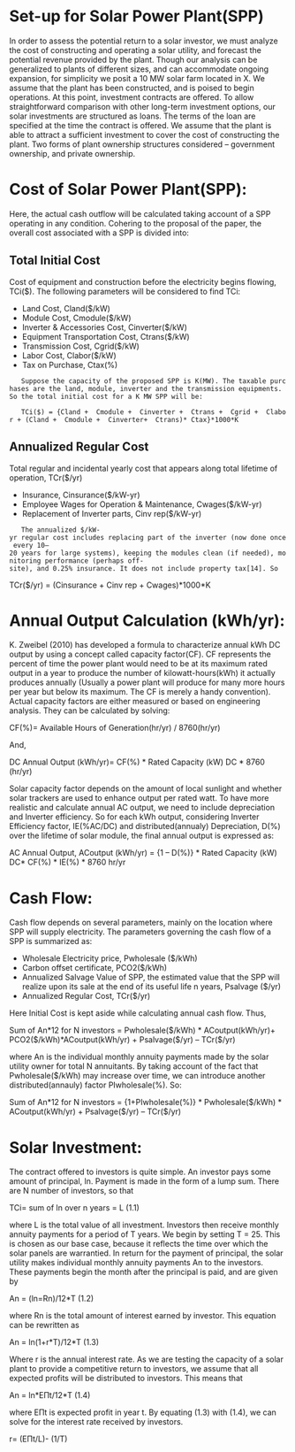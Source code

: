 {{MY5970}}

= Set-up for Solar Power Plant(SPP) =

In order to assess the potential return to a solar investor, we must analyze the cost of constructing and operating a solar utility, and forecast the potential revenue provided by the plant. Though our analysis can be generalized to plants of different sizes, and can accommodate ongoing expansion, for simplicity we posit a 10 MW solar farm located in X. We assume that the plant has been constructed, and is poised to begin operations. At this point, investment contracts are offered. To allow straightforward comparison with other long-term investment options, our solar investments are structured as loans. The terms of the loan are specified at the time the contract is offered. We assume that the plant is able to attract a sufficient investment to cover the cost of constructing the plant. Two forms of plant ownership structures considered – government ownership, and private ownership. 

= Cost of Solar Power Plant(SPP):=

Here, the actual cash outflow will be calculated taking account of a SPP operating in any condition. Cohering to the proposal of the paper,  the overall cost associated with a SPP is divided into:
== Total Initial Cost==
Cost of equipment and construction before the electricity begins flowing, TCi($). The following parameters will be considered to find TCi:
*Land Cost, Cland($/kW)
*Module Cost, Cmodule($/kW)
*Inverter & Accessories Cost, Cinverter($/kW)
*Equipment Transportation Cost, Ctrans($/kW)
*Transmission Cost, Cgrid($/kW)
*Labor Cost, Clabor($/kW)
*Tax on Purchase, Ctax(%)
	Suppose the capacity of the proposed SPP is K(MW). The taxable purchases are the land, module, inverter and the transmission equipments. So the total initial cost for a K MW SPP will be:
	
	TCi($) = {Cland +  Cmodule +  Cinverter +  Ctrans +  Cgrid +  Clabor + (Cland +  Cmodule +  Cinverter+  Ctrans)* Ctax}*1000*K

== Annualized Regular Cost==
Total  regular and incidental yearly cost that appears along total lifetime of operation, TCr($/yr)
*Insurance, Cinsurance($/kW-yr)
*Employee Wages for Operation & Maintenance, Cwages($/kW-yr)
*Replacement of Inverter parts, Cinv rep($/kW-yr)
	The annualized $/kW-yr regular cost includes replacing part of the inverter (now done once every 10–20 years for large systems), keeping the modules clean (if needed), monitoring performance (perhaps off-site), and 0.25% insurance. It does not include property tax[14]. So

TCr($/yr) =  (Cinsurance  + Cinv rep  + Cwages)*1000*K

= Annual Output Calculation (kWh/yr):=

K. Zweibel (2010) has developed a formula to characterize annual kWh DC output  by using a concept called capacity factor(CF). CF represents the percent of time the power plant would need to be at its maximum rated output in a year to produce the number of kilowatt-hours(kWh) it actually produces annually (Usually a power plant will produce for many more hours per year but below its maximum. The CF is merely a handy convention). Actual capacity factors are either measured or based on engineering analysis. They can be calculated by solving:

CF(%)= Available Hours of Generation(hr/yr) / 8760(hr/yr)

And,

DC  Annual Output (kWh/yr)= CF(%) * Rated Capacity (kW) DC * 8760 (hr/yr)

Solar capacity factor depends on the amount of local sunlight and whether solar trackers are used to enhance output per rated watt. To have more realistic and calculate annual AC output, we need to include depreciation and Inverter efficiency. So for each kWh output, considering Inverter Efficiency factor, IE(%AC/DC) and distributed(annualy) Depreciation, D(%) over the lifetime of solar module, the final annual output is  expressed as:

AC Annual Output, ACoutput (kWh/yr) = {1 – D(%)}  * Rated Capacity (kW) DC* CF(%) * IE(%) *  8760 hr/yr

= Cash Flow:=

Cash flow depends on several parameters, mainly on the location where SPP will supply electricity.  The parameters governing the cash flow of a SPP is summarized as:

*Wholesale Electricity price, Pwholesale ($/kWh)
*Carbon offset certificate, PCO2($/kWh)
*Annualized Salvage Value of SPP, the estimated value that the SPP will realize upon its sale at the end of its useful life n years, Psalvage ($/yr)
*Annualized Regular Cost, TCr($/yr)
Here Initial Cost is kept aside while calculating annual cash flow. Thus,

Sum of An*12 for N investors =  Pwholesale($/kWh) *  ACoutput(kWh/yr)+ PCO2($/kWh)*ACoutput(kWh/yr) + Psalvage($/yr) – TCr($/yr)

where An is the individual monthly annuity payments made by the solar utility owner for total N annuitants. By taking account of the fact that Pwholesale($/kWh) may increase over time, we can introduce another distributed(annauly) factor PIwholesale(%). So:

Sum of An*12 for N investors =  {1+PIwholesale(%)} * Pwholesale($/kWh) *  ACoutput(kWh/yr) + Psalvage($/yr) – TCr($/yr)

= Solar Investment: =

The contract offered to investors is quite simple. An investor pays some amount of principal, ln. Payment is made in the form of a lump sum. There are N number of investors, so that

TCi= sum of ln over n years = L                                                    (1.1)

where L is the total value of all investment.
Investors then receive monthly annuity payments for a period of T years. We begin by setting T = 25. This is chosen as our base case, because it reflects the time over which the solar panels are warrantied. In return for the payment of principal, the solar utility makes individual monthly annuity payments An to the investors. These payments begin the month after the principal is paid, and are given by
 
An = (ln=Rn)/12*T	                               				(1.2)

where Rn is the total amount of interest earned by investor. This equation can be rewritten as

An = ln(1+r*T)/12*T	                            				(1.3)

Where r is the annual interest rate. As we are testing the capacity of a solar plant to provide a competitive return to investors, we assume that all expected profits will be distributed to investors. This means that

An = ln*EПt/12*T	                       				(1.4)

where EПt is expected profit in year t. By equating (1.3) with (1.4), we can solve for the interest rate received by investors.

r= (EПt/L)- (1/T)